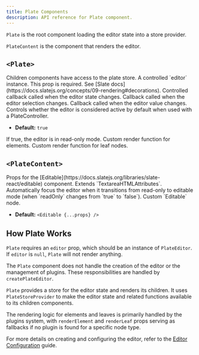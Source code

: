 ```yaml
---
title: Plate Components
description: API reference for Plate component.
---
```


`Plate` is the root component loading the editor state into a store provider.   

`PlateContent` is the component that renders the editor.

## `<Plate>`

<API name="Plate">
<APIProps>
<APIItem name="children" type="ReactNode">
Children components have access to the plate store. 
</APIItem>
<APIItem name="editor" type="PlateEditor">
A controlled `editor` instance. This prop is required.
</APIItem>
<APIItem name="decorate" type="(ctx: SlatePluginContext<C>) => Range[]" optional>
See [Slate docs](https://docs.slatejs.org/concepts/09-rendering#decorations).
</APIItem>
<APIItem name="onChange" type="({ value, editor }: { value: Value; editor: PlateEditor }) => void" optional>
Controlled callback called when the editor state changes.
</APIItem>
<APIItem name="onSelectionChange" type="(selection: Range | null) => void" optional>
Callback called when the editor selection changes.
</APIItem>
<APIItem name="onValueChange" type="({ value, editor }: { value: Value; editor: PlateEditor }) => void" optional>
Callback called when the editor value changes.
</APIItem>
<APIItem name="primary" type="boolean" optional>
Controls whether the editor is considered active by default when used with a PlateController.

- **Default:** `true`
</APIItem>
<APIItem name="readOnly" type="boolean" optional>
If true, the editor is in read-only mode.
</APIItem>
<APIItem name="renderElement" type="FC<RenderElementProps>" optional>
Custom render function for elements.
</APIItem>
<APIItem name="renderLeaf" type="FC<RenderLeafProps>" optional>
Custom render function for leaf nodes.
</APIItem>
</APIProps>
</API>

## `<PlateContent>`

<API name="PlateContent">
Props for the [Editable](https://docs.slatejs.org/libraries/slate-react/editable) component. Extends `TextareaHTMLAttributes<HTMLDivElement>`.

<APIProps>
<APIItem name="autoFocusOnEditable" type="boolean" optional>
Automatically focus the editor when it transitions from read-only to editable mode (when `readOnly` changes from `true` to `false`).
</APIItem>
<APIItem name="renderEditable" type="(editable: ReactNode) => ReactNode" optional>
Custom `Editable` node.

- **Default:** `<Editable {...props} />`
</APIItem>
<APIItem name="as" type="React.ElementType" optional />
<APIItem name="autoFocus" type="boolean" optional />
<APIItem name="decorate" type="(ctx: SlatePluginContext<C>) => Range[]" optional />
<APIItem name="disableDefaultStyles" type="boolean" optional />
<APIItem name="onDOMBeforeInput" type="(event: Event) => void" optional />
<APIItem name="onKeyDown" type="(event: KeyboardEvent) => void" optional />
<APIItem name="placeholder" type="string" optional />
<APIItem name="readOnly" type="boolean" optional />
<APIItem name="renderElement" type="FC<RenderElementProps>" optional />
<APIItem name="renderLeaf" type="FC<RenderLeafProps>" optional />
<APIItem name="renderPlaceholder" type="FC<RenderPlaceholderProps>" optional />
<APIItem name="role" type="string" optional />
<APIItem name="scrollSelectionIntoView" type="(editor: ReactEditor, domRange: DOMRange) => void" optional />
<APIItem name="style" type="CSSProperties" optional />
</APIProps>
</API>

## How Plate Works

`Plate` requires an `editor` prop, which should be an instance of `PlateEditor`. If `editor` is `null`, `Plate` will not render anything.

The `Plate` component does not handle the creation of the editor or the management of plugins. These responsibilities are handled by `createPlateEditor`.

`Plate` provides a store for the editor state and renders its children. It uses `PlateStoreProvider` to make the editor state and related functions available to its children components.

The rendering logic for elements and leaves is primarily handled by the plugins system, with `renderElement` and `renderLeaf` props serving as fallbacks if no plugin is found for a specific node type.

For more details on creating and configuring the editor, refer to the [Editor Configuration](/docs/editor) guide.